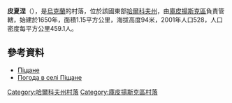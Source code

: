 {{coord|49|34|6|N|37|49|58|E|scale:100000_region:UA|display=title}}

'''皮夏涅'''（{{lang-uk|Піщане}}），是[[烏克蘭|烏克蘭]]的村落，位於該國東部[[哈爾科夫州|哈爾科夫州]]，由[[庫皮揚斯克區|庫皮揚斯克區]]負責管轄，始建於1650年，面積1.15平方公里，海拔高度94米，2001年人口528，人口密度每平方公里459.1人。

==參考資料==
* [http://w1.c1.rada.gov.ua/pls/z7502/A005?rdat1=09.01.2009&rf7571=33613 Піщане]
* [http://weather.in.ua/ua/har'kovskaja/20762 Погода в селі Піщане]{{Wayback|url=http://weather.in.ua/ua/har%27kovskaja/20762 |date=20160323030430 }}

{{DEFAULTSORT:Піщане}}
[[Category:哈爾科夫州村落|Category:哈爾科夫州村落]]
[[Category:庫皮揚斯克區村落|Category:庫皮揚斯克區村落]]


{{Kharkiv-geo-stub}}